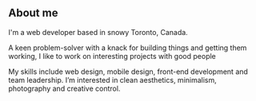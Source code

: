 ## About me

I'm a web developer based in snowy Toronto, Canada.

A keen problem-solver with a knack for building things and getting them working,
I like to work on interesting projects with good people


My skills include web design, mobile design, front-end development and team leadership. I’m interested in clean aesthetics, minimalism, photography and creative control.